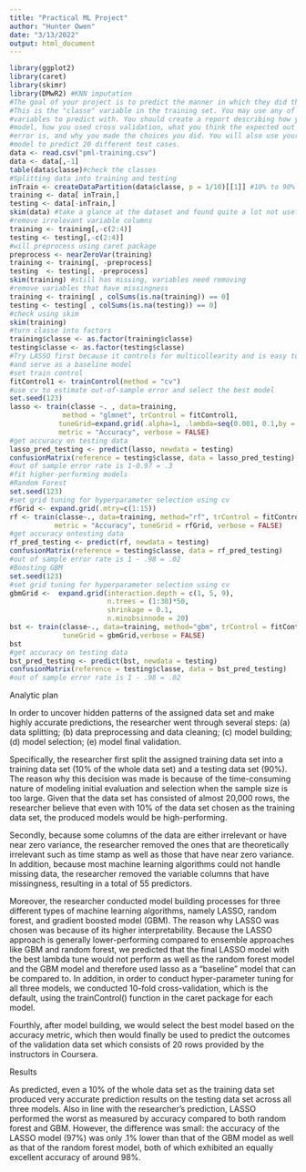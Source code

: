 ```yaml
---
title: "Practical ML Project"
author: "Hunter Owen"
date: "3/13/2022"
output: html_document
---
```


```r
library(ggplot2)
library(caret)
library(skimr)
library(DMwR2) #KNN imputation
#The goal of your project is to predict the manner in which they did the exercise. 
#This is the "classe" variable in the training set. You may use any of the other 
#variables to predict with. You should create a report describing how you built your
#model, how you used cross validation, what you think the expected out of sample 
#error is, and why you made the choices you did. You will also use your prediction
#model to predict 20 different test cases.
data <- read.csv("pml-training.csv")
data <- data[,-1]
table(data$classe)#check the classes
#Splitting data into training and testing 
inTrain <- createDataPartition(data$classe, p = 1/10)[[1]] #10% to 90% to save time
training <- data[ inTrain,]
testing <- data[-inTrain,]
skim(data) #take a glance at the dataset and found quite a lot not useful variables
#remove irrelevant variable columns
training <- training[,-c(2:4)]
testing <- testing[,-c(2:4)]
#will preprocess using caret package 
preprocess <- nearZeroVar(training)
training <- training[, -preprocess]
testing  <- testing[, -preprocess]
skim(training) #still has missing, variables need removing
#remove variables that have missingness
training <- training[ , colSums(is.na(training)) == 0]
testing <- testing[ , colSums(is.na(testing)) == 0]
#check using skim
skim(training)
#turn classe into factors
training$classe <- as.factor(training$classe)
testing$classe <- as.factor(testing$classe)
#Try LASSO first because it controls for multicollearity and is easy to interpret
#and serve as a baseline model 
#set train control 
fitControl1 <- trainControl(method = "cv") 
#use cv to estimate out-of-sample error and select the best model
set.seed(123)
lasso <- train(classe ~. , data=training, 
             method = "glmnet", trControl = fitControl1, 
            tuneGrid=expand.grid(.alpha=1, .lambda=seq(0.001, 0.1,by = 0.001)), 
            metric = "Accuracy", verbose = FALSE)
#get accuracy on testing data 
lasso_pred_testing <- predict(lasso, newdata = testing)
confusionMatrix(reference = testing$classe, data = lasso_pred_testing)
#out of sample error rate is 1-0.97 = .3
#fit higher-performing models 
#Random Forest
set.seed(123)
#set grid tuning for hyperparameter selection using cv
rfGrid <- expand.grid(.mtry=c(1:15))
rf <- train(classe~., data=training, method="rf", trControl = fitControl1,
           metric = "Accuracy", tuneGrid = rfGrid, verbose = FALSE)
#get accuracy ontesting data 
rf_pred_testing <- predict(rf, newdata = testing)
confusionMatrix(reference = testing$classe, data = rf_pred_testing)
#out of sample error rate is 1 - .98 = .02
#Boosting GBM
set.seed(123)
#set grid tuning for hyperparameter selection using cv
gbmGrid <-  expand.grid(interaction.depth = c(1, 5, 9), 
                        n.trees = (1:30)*50, 
                        shrinkage = 0.1,
                        n.minobsinnode = 20)
bst <- train(classe~., data=training, method="gbm", trControl = fitControl1,
             tuneGrid = gbmGrid,verbose = FALSE)
bst
#get accuracy on testing data 
bst_pred_testing <- predict(bst, newdata = testing)
confusionMatrix(reference = testing$classe, data = bst_pred_testing)
#out of sample error rate is 1 - .98 = .02
```

Analytic plan

In order to uncover hidden patterns of the assigned data set and make highly accurate predictions, the researcher went through several steps: (a) data splitting; (b) data preprocessing and data cleaning; (c) model building; (d) model selection; (e) model final validation. 

Specifically, the researcher first split the assigned training data set into a training data set (10% of the whole data set) and a testing data set (90%). The reason why this decision was made is because of the time-consuming nature of modeling initial evaluation and selection when the sample size is too large. Given that the data set has consisted of almost 20,000 rows, the researcher believe that even with 10% of the data set chosen as the training data set, the produced models would be high-performing. 

Secondly, because some columns of the data are either irrelevant or have near zero variance, the researcher removed the ones that are theoretically irrelevant such as
time stamp as well as those that have near zero variance. In addition, because most machine learning algorithms could not handle missing data, the researcher removed the variable columns that have missingness, resulting in a total of 55  predictors.

Moreover, the researcher conducted model building processes for three different 
types of machine learning algorithms, namely LASSO, random forest, and gradient boosted model (GBM). The reason why LASSO was chosen was because of its higher interpretability. Because the LASSO approach is generally lower-performing compared to ensemble approaches like GBM and random forest, we predicted that the final LASSO model with the best lambda tune would not perform as well as the random forest model and the GBM model and therefore used lasso as a "baseline" model that can be compared to. In addition, in order to conduct hyper-parameter tuning for all three models, we conducted 10-fold cross-validation, which is the default, using the trainControl() function in the caret package for each model. 

Fourthly, after model building, we would select the best model based on the accuracy metric, which then would finally be used to predict the outcomes of the validation data set which consists of 20 rows provided by the instructors in Coursera.

Results

As predicted, even a 10% of the whole data set as the training data set produced
very accurate prediction results on the testing data set across all three models. Also in line with the researcher's prediction, LASSO performed the worst as measured by accuracy compared to both random forest and GBM. However, the difference was small: the accuracy of the LASSO model (97%) was only .1% lower than that of the GBM model as well as that of the random forest model, both of which exhibited an equally excellent accuracy of around 98%.
